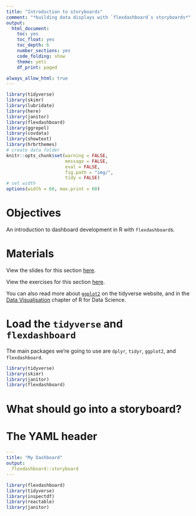 ```yaml
---
title: "Introduction to storyboards"
comment: "*building data displays with `flexdashboard`s storyboards*"
output: 
  html_document: 
    toc: yes
    toc_float: yes
    toc_depth: 6
    number_sections: yes
    code_folding: show
    theme: yeti
    df_print: paged

always_allow_html: true
---
```



```r
library(tidyverse)
library(skimr)
library(lubridate)
library(here)
library(janitor)
library(flexdashboard)
library(ggrepel)
library(covdata)
library(showtext)
library(hrbrthemes)
# create data folder
knitr::opts_chunk$set(warning = FALSE,
                      message = FALSE,
                      eval = FALSE,
                      fig.path = "img/",
                      tidy = FALSE)
# set width
options(width = 60, max.print = 60)
```

# Objectives

An introduction to dashboard development in R with `flexdashboard`s. 

# Materials 

View the slides for this section [here](https://mjfrigaard.github.io/csuc-data-journalism/slides.html).

View the exercises for this section [here](https://mjfrigaard.github.io/csuc-data-journalism/lessons-exercises.html).

You can also read more about [`ggplot2`](https://ggplot2.tidyverse.org/index.html) on the tidyverse website, and in the [Data Visualisation](https://r4ds.had.co.nz/data-visualisation.html) chapter of R for Data Science.

# Load the `tidyverse` and `flexdashboard`

The main packages we're going to use are `dplyr`, `tidyr`, `ggplot2`, and `flexdashboard`. 


```r
library(tidyverse)
library(skimr)
library(janitor)
library(flexdashboard)
```

# What should go into a storyboard?

# The YAML header

```yaml
---
title: "My Dashboard"
output: 
  flexdashboard::storyboard
---
```

```r
library(flexdashboard)
library(tidyverse)
library(inspectdf)
library(reactable)
library(janitor)
```


<!-- Inputs {.sidebar data-width=200} -->
<!-- ===================================== -->

<!-- Data input. -->

<!-- ```{r AppleMobRaw, message=FALSE, warning=FALSE} -->
<!-- AppleMobRaw <- readr::read_csv("https://bit.ly/36tTVpe") -->
<!-- AppleMobRaw %>%  -->
<!--   # transpose data  -->
<!--   tidyr::pivot_longer(cols = -c(geo_type:country),  -->
<!--     names_to = "date", values_to = "dir_request") %>%  -->
<!--     # remove missing country data -->
<!--   dplyr::filter(!is.na(country) & !is.na(`sub-region`)) %>%  -->
<!--   # clean names -->
<!--   janitor::clean_names() %>% -->
<!--   # date -->
<!--   mutate(date = lubridate::ymd(date)) %>%  -->
<!--   # create trans_type -->
<!--   rename(trans_type = transportation_type) -> TidyApple -->
<!-- ``` -->


<!-- Page 1 {data-orientation=columns} -->
<!-- ======================================================================= -->

<!-- Column {.tabset data-width=400} -->
<!-- ----------------------------------------------------------------------- -->

<!-- ### Memory Size -->

<!-- ```{r inspect_mem} -->
<!-- TidyApple %>%   -->
<!--   inspectdf::inspect_mem() %>%   -->
<!--   inspectdf::show_plot(text_labels = TRUE) -->
<!-- ``` -->

<!-- ### Missing Data -->

<!-- ```{r inspect_na} -->
<!-- TidyApple %>% -->
<!--   inspectdf::inspect_na() %>%  -->
<!--   inspectdf::show_plot(text_labels = TRUE) -->
<!-- ``` -->


<!-- Column {.tabset data-width=400} -->
<!-- ----------------------------------------------------------------------- -->

<!-- ### Categorical Data -->

<!-- ```{r inspect_cat} -->
<!-- TidyApple %>%  -->
<!--   select_if(is.character) %>%  -->
<!--   inspectdf::inspect_cat() %>%  -->
<!--   inspectdf::show_plot(text_labels = TRUE) -->
<!-- ``` -->

<!-- ### Data Imbalances -->

<!-- ```{r inspect_imb} -->
<!-- TidyApple %>%  -->
<!--   inspectdf::inspect_imb() %>%  -->
<!--   inspectdf::show_plot(text_labels = TRUE) -->
<!-- ``` -->


<!-- Page 2 {data-orientation=rows} -->
<!-- ======================================================================= -->

<!-- Row {.tabset .tabset-fade data-height=600} -->
<!-- ----------------------------------------------------------------------- -->

<!-- ### Numeric Data -->

<!-- ```{r} -->
<!-- TidyApple %>%  -->
<!--   select_if(is.numeric) %>%  -->
<!--   inspectdf::inspect_num() %>%  -->
<!--   inspectdf::show_plot(text_labels = TRUE) -->
<!-- ``` -->

<!-- ### Distributions `ggridges` -->

<!-- ```{r ggridges, message=FALSE, warning=FALSE} -->
<!-- library(ggridges)  -->
<!-- lab_ridges <- labs(x = "Apple directions requests", -->
<!--                    y = "Transportation Types", -->
<!--      title = "Direction Requests by Transportation Type", -->
<!--      subtitle = "source: https://covid19.apple.com/mobility") -->


<!-- TidyApple %>% -->
<!--   ggplot() + -->
<!--   geom_density_ridges(aes(x = dir_request,  -->
<!--                           y = trans_type, -->
<!--     fill = trans_type),  -->
<!--     alpha = 1/5) + -->
<!--   lab_ridges -->
<!-- ``` -->

<!-- Row {.tabset .tabset-fade data-height=400} -->
<!-- ----------------------------------------------------------------------- -->

<!-- ### `TopUSCities` as `paged_table` -->

<!-- ```{r TopUSCities} -->
<!-- TopUSCities <- TidyApple %>%  -->
<!--   filter(country == "United States" &  -->
<!--            region %in% c("New York City","Los Angeles",  -->
<!--                          "Chicago", "Houston", "Phoenix")) -->
<!-- rmarkdown::paged_table(TopUSCities) -->
<!-- ``` -->


<!-- ### `MaxUSCitiesDriving` as `reactable` -->

<!-- ```{r MaxUSCitiesDriving} -->
<!-- TopUSCities %>%  -->
<!--   filter(trans_type == "driving") %>%  -->
<!--   group_by(region) %>%  -->
<!--   slice_max(dir_request) %>%  -->
<!--   ungroup() -> MaxUSCitiesDriving -->
<!-- reactable(MaxUSCitiesDriving,  -->
<!--               resizable = TRUE, showPageSizeOptions = TRUE,  -->
<!--               selection = "multiple", onClick = "select") -->
<!-- ``` -->

<!-- Page 3 {data-navmenu='More'} -->
<!-- ======================================================================= -->


<!-- Column -->
<!-- ----------------------------------------------------------------------- -->

<!-- ### Chart E -->

<!-- ```{r TopUSCities-facet, fig.width=10, fig.height=7} -->
<!-- lab_top_cities <- labs(x = "Date", y  = "Direction Requests",  -->
<!--      title = "Trends of Relative Activity in Selected US Cities", -->
<!--      subtitle = "NY, LA, CH, HOU, PHA, PHL, SATX, SD",  -->
<!--      color = "Type") -->

<!-- TopUSCities %>%  -->
<!--   ggplot(aes(x = date, y = dir_request,  -->
<!--              group = region,  -->
<!--              color = trans_type)) +  -->
<!--   geom_line(size = 0.1) +  -->
<!--   geom_hline(yintercept = 100, size = 0.2, color = "gray20") + -->
<!--   facet_wrap(region ~ trans_type, ncol = 6) +  -->
<!--   theme_minimal() +  -->
<!--   theme(legend.position = "top") + -->
<!--   lab_top_cities  -->
<!-- ``` -->

<!-- Page 4 {data-navmenu='More'} -->
<!-- ======================================================================= -->

<!-- Column -->
<!-- ----------------------------------------------------------------------- -->

<!-- ### Chart F -->

<!-- ```{r hrbrthemes, fig.width=10, fig.height=7} -->
<!-- library(hrbrthemes) -->
<!-- TopUSCities %>%  -->
<!--   ggplot(aes(x = date, y = dir_request,  -->
<!--              group = region,  -->
<!--              color = trans_type)) +  -->
<!--   geom_line(size = 0.1) +  -->
<!--   geom_hline(yintercept = 100, size = 0.2, color = "gray20") + -->
<!--   facet_wrap(region ~ trans_type, ncol = 6) +  -->
<!--   hrbrthemes::theme_ipsum( -->
<!--     base_size = 8,  -->
<!--     plot_title_size = 12,  -->
<!--     strip_text_size = 9,  -->
<!--     subtitle_size = 10) +  -->
<!--   theme(legend.position = "top") + -->
<!--   lab_top_cities  -->
<!-- ``` -->


